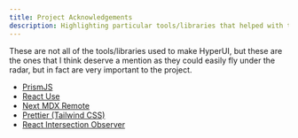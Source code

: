 ```yaml
---
title: Project Acknowledgements
description: Highlighting particular tools/libraries that helped with the creation of HyperUI.
---
```


These are not all of the tools/libraries used to make HyperUI, but these are
the ones that I think deserve a mention as they could easily fly
under the radar, but in fact are very important to the project.

- [PrismJS](https://github.com/PrismJS/prism)
- [React Use](https://github.com/streamich/react-use)
- [Next MDX Remote](https://github.com/hashicorp/next-mdx-remote)
- [Prettier (Tailwind CSS)](https://github.com/tailwindlabs/prettier-plugin-tailwindcss)
- [React Intersection Observer](https://github.com/thebuilder/react-intersection-observer)
